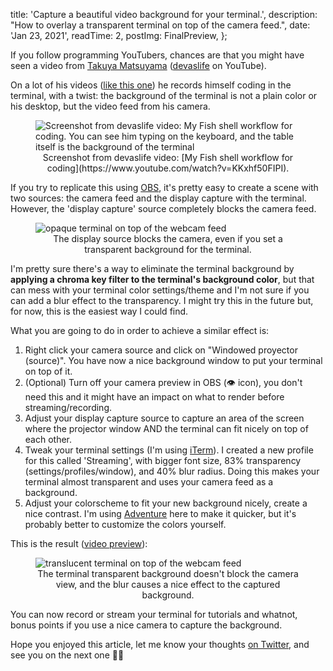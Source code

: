
  title: 'Capture a beautiful video background for your terminal.',
  description: "How to overlay a transparent terminal on top of the camera feed.",
  date: 'Jan 23, 2021',
  readTime: 2,
  postImg: FinalPreview,
};


If you follow programming YouTubers, chances are that you might have seen a video from [Takuya Matsuyama](https://www.craftz.dog) ([devaslife](https://www.youtube.com/devaslife) on YouTube).

On a lot of his videos ([like this one](https://www.youtube.com/watch?v=KKxhf50FIPI)) he records himself coding in the terminal, with a twist: the background of the terminal is not a plain color or his desktop, but the video feed from his camera.

<figure>
  <Image
    src={DevAsLifePreview}
    alt="Screenshot from devaslife video: My Fish shell workflow for coding. You can see him typing on the keyboard, and the table itself is the background of the terminal"
    width={700}
    height={400}
    quality={99}
  />
  <figcaption>
    <center>
      Screenshot from devaslife video: [My Fish shell workflow for coding](https://www.youtube.com/watch?v=KKxhf50FIPI).
    </center>
  </figcaption>
</figure>

If you try to replicate this using [OBS](https://obsproject.com/), it's pretty easy to create a scene with two sources: the camera feed and the display capture with the terminal. However, the 'display capture' source completely blocks the camera feed.

<figure>
  <Image
    src={OBS}
    alt="opaque terminal on top of the webcam feed"
    width={700}
    height={400}
    quality={99}
  />
  <figcaption>
    <center>
      The display source blocks the camera, even if you set a transparent background for the terminal.
    </center>
  </figcaption>
</figure>

I'm pretty sure there's a way to eliminate the terminal background by **applying a chroma key filter to the terminal's background color**, but that can mess with your terminal color settings/theme and I'm not sure if you can add a blur effect to the transparency. I might try this in the future but, for now, this is the easiest way I could find.

What you are going to do in order to achieve a similar effect is:

1. Right click your camera source and click on "Windowed proyector (source)". You have now a nice background window to put your terminal on top of it.
2. (Optional) Turn off your camera preview in OBS (👁 icon), you don't need this and it might have an impact on what to render before streaming/recording.
3. Adjust your display capture source to capture an area of the screen where the projector window AND the terminal can fit nicely on top of each other.
4. Tweak your terminal settings (I'm using [iTerm](https://iterm2.com/)).
I created a new profile for this called 'Streaming', with bigger font size, 83% transparency (settings/profiles/window), and 40% blur radius. Doing this makes your terminal almost transparent and uses your camera feed as a background.
5. Adjust your colorscheme to fit your new background nicely, create a nice contrast. I'm using [Adventure](https://raw.githubusercontent.com/mbadolato/iTerm2-Color-Schemes/master/schemes/Adventure.itermcolors) here to make it quicker, but it's probably better to customize the colors yourself.

This is the result ([video preview](https://twitter.com/blayhem/status/1514268137067368451)):

<figure>
  <Image
    src={FinalPreview}
    alt="translucent terminal on top of the webcam feed"
    width={700}
    height={400}
    quality={99}
  />
  <figcaption>
    <center>
      The terminal transparent background doesn't block the camera view, and the blur causes a nice effect to the captured background.
    </center>
  </figcaption>
</figure>

You can now record or stream your terminal for tutorials and whatnot, bonus points if you use a nice camera to capture the background.

Hope you enjoyed this article, let me know your thoughts [on Twitter](https://twitter.com/blayhem), and see you on the next one <span role="img" aria-label=":v:">✌🏻</span>
